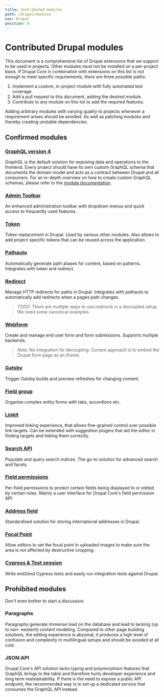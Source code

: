 ```yaml
---
title: Contributed modules
path: /drupal/modules
nav: Drupal
position: 0
---
```


# Contributed Drupal modules

This document is a comprehensive list of Drupal extensions that we support to be
used in projects. Other modules _must not_ be installed on a per-project basis.
If Drupal Core in combination with extensions on this list is not enough to meet
specific requirements, there are three possible paths:

1. Implement a custom, in-project module with fully automated test coverage.
2. Add a pull request to this document, adding the desired module.
3. Contribute to any module on this list to add the required features.

Adding arbitrary modules with varying quality to projects whenever a requirement
arises should be avoided. As well as patching modules and thereby creating
unstable dependencies.


## Confirmed modules

### [GraphQL version 4](https://www.drupal.org/project/graphql)

GraphQL is the default solution for exposing data and operations to the
frontend. Every project should have its own custom GraphQL schema that documents
the domain model and acts as a contract between Drupal and all consumers.
For an in-depth overview on how to create custom GraphQL schemas, please refer to the
[module documentation](https://drupal-graphql.gitbook.io/graphql/).

### [Admin Toolbar](https://www.drupal.org/project/admin_toolbar)
An enhanced administration toolbar with dropdown menus and quick access to
frequently used features.

### [Token](https://www.drupal.org/project/token)
Token replacement in Drupal. Used by various other modules. Also allows to add
project specific tokens that can be reused across the application.

### [Pathauto](https://www.drupal.org/project/pathauto)
Automatically generate path aliases for content, based on patterns. Integrates
with token and redirect.

### [Redirect](https://www.drupal.org/project/redirect)
Manage HTTP redirects for paths in Drupal. Integrates with pathauto to
automatically add redirects when a pages path changes.

> *TODO:* There are multiple ways to use redirects in a decoupled setup. We
> need some canonical examples.

### [Webform](https://www.drupal.org/project/webform)
Create and manage end user form and form submissions. Supports multiple
backends.

> *Note:* No integration for decoupling. Current approach is to embed the Drupal
> form page as an iframe.

### [Gatsby](https://www.drupal.org/project/gatsby)
Trigger Gatsby builds and preview refreshes for changing content.

### [Field group](https://www.drupal.org/project/field_group)
Organise complex entity forms with tabs, accordions etc.

### [Linkit](https://www.drupal.org/project/linkit)
Improved linking experience, that allows fine-grained control over possible link
targets. Can be extended with suggestion plugins that aid the editor in finding
targets and linking them correctly.

### [Search API](https://www.drupal.org/project/search_api)
Populate and query search indices. The go-to solution for advanced search and
facets.

### [Field permissions](https://www.drupal.org/project/field_permissions)
Per-field permissions to protect certain fields being displayed to or edited by
certain roles. Mainly a user interface for Drupal Core's field permission API.

### [Address field](https://www.drupal.org/project/address)
Standardised solution for storing international addresses in Drupal.

### [Focal Point](https://www.drupal.org/project/focal_point)
Allow editors to set the focal point in uploaded images to make sure the area is
not affected by destructive cropping.

### [Cypress & Test session](https://www.drupal.org/project/cypress)
Write end2end Cypress tests and easily run integration tests against Drupal.

## Prohibited modules
Don't even bother to start a discussion.

### Paragraphs
Paragraphs generate immense load on the database and lead to lacking (up to non-
existent) content modeling. Compared to other page building solutions, the
editing experience is abysmal, it produces a high level of confusion and
complexity in multilingual setups and should be avoided at all cost.

### JSON:API
Drupal Core's API solution lacks typing and polymorphism features that GraphQL
brings to the table and therefore hurts developer experience and long term
maintainability. If there is the need to expose a public API endpoint, the
recommended way is to set up a dedicated service that consumes the GraphQL API
instead.
